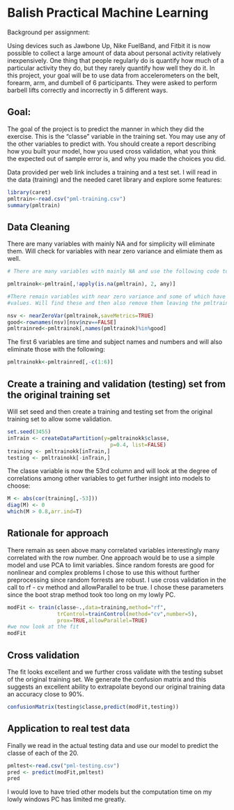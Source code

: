 Balish Practical Machine Learning
========================================================
Background per assignment:

Using devices such as Jawbone Up, Nike FuelBand, and Fitbit it is now possible to collect a large amount of data about personal activity relatively inexpensively.  One thing that people regularly do is quantify how much of a particular activity they do, but they rarely quantify how well they do it. In this project, your goal will be to use data from accelerometers on the belt, forearm, arm, and dumbell of 6 participants. They were asked to perform barbell lifts correctly and incorrectly in 5 different ways.

Goal:
------------------------------------------------------------------
The goal of the project is to predict the manner in which they did the exercise. This is the "classe" variable in the training set. You may use any of the other variables to predict with. You should create a report describing how you built your model, how you used cross validation, what you think the expected out of sample error is, and why you made the choices you did.

Data provided per web link includes a training and a test set. I will read in the data (training) and the needed caret library and explore some features:

```r
library(caret)
pmltrain<-read.csv("pml-training.csv")
summary(pmltrain)

```

Data Cleaning
-------------------------------------------------------------------
There are many variables with mainly NA and for simplicity will eliminate them.
Will check for variables with near zero variance and elimiate them as well.

```r
# There are many variables with mainly NA and use the following code to eliminate

pmltrainok<-pmltrain[,!apply(is.na(pmltrain), 2, any)]

#There remain variables with near zero variance and some of which have undefined
#values. Will find these and then also remove them leaving the pmltrainred dataset

nsv <- nearZeroVar(pmltrainok,saveMetrics=TRUE)
good<-rownames(nsv)[nsv$nzv==FALSE]
pmltrainred<-pmltrainok[,names(pmltrainok)%in%good]

```
The first 6 variables are time and subject names and numbers and will also eliminate those with the following:

```r
pmltrainokk<-pmltrainred[,-c(1:6)]
```

Create a training and validation (testing) set from the original training set
-----------------------------------------------------------
Will set seed and then create a training and testing set from the original training set to allow some validation.

```r
set.seed(3455)
inTrain <- createDataPartition(y=pmltrainokk$classe,
                                 p=0.4, list=FALSE)
training <- pmltrainokk[inTrain,]
testing <- pmltrainokk[-inTrain,]
```


The classe variable is now the 53rd column and will look at the degree of correlations among other variables to get further insight into models to choose:


```r
M <- abs(cor(training[,-53]))
diag(M) <- 0
which(M > 0.8,arr.ind=T)

```
Rationale for approach
-----------------------
There remain as seen above many correlated variables interestingly many correlated with the row number. One approach would be to use a simple model and use PCA to limit variables. Since random forests are good for nonlinear and complex problems I chose to use this without further preprocessing since random forrests are robust. I use cross validation in the call to rf  - cv method and allowParallel to be true. I chose these parameters since the boot strap method took too long on my lowly PC.

```r
modFit <- train(classe~.,data=training,method="rf",
                trControl=trainControl(method="cv",number=5),
                prox=TRUE,allowParallel=TRUE)
#we now look at the fit
modFit

```
Cross validation
---------------------------------------------------
The fit looks excellent and we further cross validate with the testing subset of the original training set. We generate the confusion matrix and this suggests an excellent ability to extrapolate beyond our original training data an accuracy close to 90%.

```r
confusionMatrix(testing$classe,predict(modFit,testing))

```
Application to real test data
-------------------------------------------------
Finally we read in the actual testing data and use our model to predict the classe of each of the 20.

```r
pmltest<-read.csv("pml-testing.csv")
pred <- predict(modFit,pmltest)
pred

```
I would love to have tried other models but the computation time on my lowly windows PC has limited me greatly.

